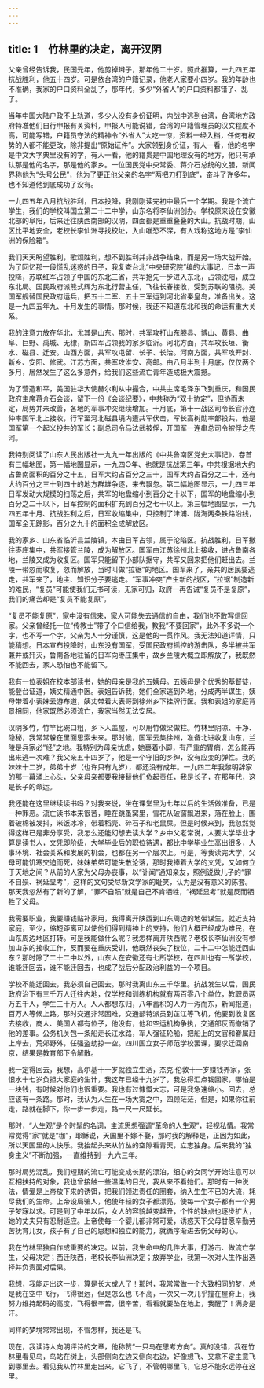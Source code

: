 ```yaml
---
---
---
```

title: 1　竹林里的决定，离开汉阴
---

父亲曾经告诉我，民国元年，他剪掉辫子，那年他二十岁。照此推算，一九四五年抗战胜利，他五十四岁。可是依台湾的户籍记录，他老人家要小四岁。我的年龄也不准确，我家的户口资料全乱了，那年代，多少“外省人”的户口资料都错了、乱了。

当年中国大陆户政不上轨道，多少人没有身份证明，内战中逃到台湾，台湾地方政府特准他们自行申报有关资料，申报人可能说错，台湾的户籍管理员的汉文程度不高，可能写错，户籍员守法的精神令“外省人”大吃一惊，资料一经入档，任何有权势的人都不能更改，除非提出“原始证件”。大家领到身份证，有人一看，他的名字是中文大字典里没有的字，有人一看，他的籍贯是中国地理没有的地方，他只有承认那是他的名字，那是他的家乡。一位国民党中央常委、蒋介石总统的文胆，新闻界称他为“头号公民”，他为了更正他父亲的名字“两把刀打到底”，奋斗了许多年，也不知道他到底成功了没有。

一九四五年八月抗战胜利，日本投降，我刚刚读完初中最后一个学期。我是个流亡学生，我们的学校叫国立第二十二中学，山东名将李仙洲创办。学校原来设在安徽北部的阜阳，后来迁往陕西南部的汉阴，四面都是重重叠叠的大山。抗战时期，山区比平地安全，老校长李仙洲寻找校址，入山唯恐不深，有人戏称这地方是“李仙洲的保险箱”。

我们天天盼望胜利，歌颂胜利，想不到胜利并非战争结束，而是另一场大战开始。为了回忆那一段慌乱迷惑的日子，我复查台北“中央研究院”编的大事记，日本一声投降，苏联红军占领了中国的东北三省，共军抢先一步进入东北，占领沈阳，成立东北局。国民政府派熊式辉为东北行营主任，飞往长春接收，受到苏联的阻挠。美国军舰替国民政府运兵，把五十二军、五十三军运到河北省秦皇岛，准备出关。这是一九四五年九、十月发生的事情。那时候，我还不知道东北和我的命运有重大关系。

我的注意力放在华北，尤其是山东。那时，共军攻打山东滕县、博山、黄县、曲阜、巨野、禹城、无棣，新四军占领我的家乡临沂。河北方面，共军攻长垣、衡水、磁县、迁安。山西方面，共军攻屯留、长子、长治。河南方面，共军攻开封、新乡、安阳、修武。江苏方面，共军攻淮安、高邮。由八月半到十月底，仅仅两个多月，居然发生了这么多意外，给我们这些流亡青年造成极大震撼。

为了营造和平，美国驻华大使赫尔利从中撮合，中共主席毛泽东飞到重庆，和国民政府主席蒋介石会谈，留下一份《会谈纪要》，中共称为“双十协定”，但协而未定，局势并未改善，各地的军事冲突继续增加。十月底，第十一战区司令长官孙连仲率国军北上接收，行军至河北磁县境内遭共军伏击，军长高树勋率部投共，他是国军第一个起义投共的军长；副总司令马法武被俘，开国军一连串总司令被俘之先河。

我特别阅读了山东人民出版社一九九一年出版的《中共鲁南区党史大事记》，卷首有三幅地图，第一幅地图显示，一九四○年、也就是抗战第三年，中共根据地大约占鲁南面积的百分之十五，日军大约占百分之三十，国军大约占百分之二十，还有大约百分之三十到四十的地方群雄争逐，来去飘忽。第二幅地图显示，一九四三年日军发动大规模的扫荡之后，共军的地盘缩小到百分之十以下，国军的地盘缩小到百分之二十以下，日军控制的面积扩充到百分之七十以上。第三幅地图显示，一九四五年十月、抗战胜利之后，日军收缩集中，只控制了津浦、陇海两条铁路沿线，国军全无踪影，百分之九十的面积全成解放区。

我的家乡、山东省临沂县兰陵镇，本由日军占领，属于沦陷区。抗战胜利，日军撤往枣庄集中，共军接管兰陵，成为解放区。国军由江苏徐州北上接收，进占鲁南各地，兰陵又成为收复区。国军只能留下小部队据守，共军又回来把他们赶出去。兰陵一带忽而收复，忽而解放，当时叫做“拉锯”的地区。国军来了，亲共的居民要逃走，共军来了，地主、知识分子要逃走。“军事冲突”产生新的战区，“拉锯”制造新的难民，“复员”可能使我们无书可读，无家可归，政府一再告诫“复员不是复原”，我们的痛苦却是“复员不能复原”。

“复员不能复原”，家中没有信来，家人可能失去通信的自由，我们也不敢写信回家。父亲曾经托一位“传教士”带了个口信给我，教我“不要回家”，此外不多说一个字，也不写一个字，父亲为人十分谨慎，这是他的一贯作风。我无法知道详情，只能猜想。日本宣布投降时，山东没有国军，受国民政府摇控的游击队，多半被共军兼并或歼灭，鲁南各地驻留的日军向枣庄集中，故乡兰陵大概立即解放了，我既然不能回去，家人恐怕也不能留下。

我有一位表姐在校本部读书，她的母亲是我的五姨母。五姨母是个优秀的基督徒，能登台证道，姨丈精通中医。表姐告诉我，她们全家逃到外地，分成两半谋生，姨母带着小表妹云游布道，姨丈带着大表哥到徐州乡下挂牌行医。我和表姐的家庭背景相同，他家既然必须流亡，我家当然无法安居。

汉阴多竹，竹竿比碗口粗，乡下人盖屋，可以用竹做梁做柱。竹林里阴凉、干净、隐秘，我常常躲在里面思索未来。那时候，国军云集徐州，准备北进收复山东，兰陵是兵家必“经”之地。我特别为母亲忧虑，她裹着小脚，有严重的胃病，怎么能再出来逃一次难？我父亲五十四岁了，他是一个守旧的乡绅，没有应变的弹性。我的妹妹十二岁，弟弟十岁（也许只有九岁），都还没有成年。一九四二年我黎明辞家的那一幕涌上心头，父亲母亲都要我接替他们负起责任，我是长子，在那年代，这是长子的命运。

我还能在这里继续读书吗？对我来说，坐在课堂里为七年以后的生活做准备，已是一种罪恶。流亡读书本来很苦，睡在跳蚤窝里，雪花从破窗飘进来，落在脸上，围着破棉被发抖，米饭冰冷，带着稻壳、碎石子和老鼠屎。但是时候来到，我忽然觉得这样已是非分享受，我怎么还能幻想去读大学？乡中父老常说，人要大学毕业才算是读书人，文凭即阶级，大学毕业后的职位待遇，都比中学毕业生高出很多，人事环境、社会关系和发展的机会，也都在另一个层次上。可是，等我读完大学，父母可能饥寒交迫而死，妹妹弟弟可能失散沦落，那时我捧着大学的文凭，又如何立于天地之间？从前的人家为父母办丧事，以“讣闻”通知亲友，照例说做儿子的“罪不自殒、祸延显考”，这样的文句受尽新文学家的耻笑，认为是没有意义的陈套。那天我忽然有了新的了解，“罪不自殒”就是自己不肯牺牲，“祸延显考”就是反而牺牲了父母。

我需要职业，我要赚钱贴补家用，我得离开陕西到山东周边的地带谋生，就近支持家庭，至少，缩短距离可以使他们得到精神上的支持，他们大概已经成为难民，在山东周边地区打转。可是我能做什么呢？我怎样离开陕西呢？老校长李仙洲没有参加山东的接收工作，反而要在重庆受训，他既然丧失了权位，二十二中怎能迁回山东？那时除了二十二中以外，山东人在安徽还有七所学校，在四川也有一所学校，谁能迁回去，谁不能迁回去，也成了战后分配政治利益的一个项目。

学校不能迁回去，我必须自己回去。那时我离山东三千华里。抗战发生以后，国民政府治下有三千万人迁往内地，仅学校和训练机构就有两百零八个单位，教职员两万五千人，学生三十万人。人人都想东归，八年蓄积的人力一泻而东，新闻报道，百万人等候上路。那时交通非常困难，交通部特派员到芷江等飞机，他要到收复区去接收，商人、美国人都有位子，他没有，他和空运机构争执，交通部反而撤销了他的差事。公务机关包一条船走长江水路，军人强征轮船，把船上的文官和眷属赶上岸去，荒郊野外，任强盗劫掠一空。四川国立女子师范学校罢课，要求迁回南京，结果是教育部下令解散。

我一定得回去，我想，高尔基十一岁就独立生活，杰克·伦敦十一岁赚钱养家，张恨水十七岁负担大家庭的生计，我这年已经十九岁了，我总得汇点钱回家，哪怕是一块钱，有时候对他们也很重要。我也有过慷慨大志，可是我急速缩小。回去，总应该有一条路。那时，我认为人生在一场大雾之中，四顾茫茫，但是，如果你往前走，路就在脚下，你一步一步走，路一尺一尺延长。

那时，“人生观”是个时髦的名词，主流思想强调“革命的人生观”，轻视私情。我常常觉得“家”就是“枷”，耶稣说，天国里不嫁不娶，那时我的解释是，正因为如此，所以天国里的人快乐。我抬起头来从竹丛的空隙看青天，立志独身。后来我的“独身主义”不断加强，一直维持到一九六三年。

那时局势混乱，我们短期的流亡可能变成长期的漂泊，细心的女同学开始注意可以互相扶持的对象，我也曾接触一些温柔的目光，我从来不看她们。那时有一种说法，情爱是上帝放下来的诱饵，把我们领进责任的圈套，纳入生生不已的大流，耗尽我们的生命。上帝设局骗人，他使年轻的女子都漂亮，使每一个女子都有一个男子梦寐以求。可是到了中年以后，女人的容貌越变越丑，个性的缺点也逐步扩大，她的丈夫只有忍耐适应。上帝使每一个婴儿都非常可爱，诱惑天下父母甘愿辛勤劳苦抚育儿女，孩子有了自己的思想和独立的能力，就循序渐进去伤父母的心。

我在竹林里独自作成重要的决定。以前，我生命中的几件大事，打游击、做流亡学生，父母决定；西迁陕西，老校长李仙洲决定；放弃学业，我第一次对人生作出选择并负责面对后果。

我想，我能走出这一步，算是长大成人了！那时，我常常做一个大致相同的梦，总是我在空中飞行，飞得很远，但是怎么也飞不高，一次又一次几乎撞在屋脊上，我努力维持起码的高度，飞得很辛苦，很辛苦，看看就要坠在地上，我醒了！满身是汗。

同样的梦境常常出现，不管怎样，我还是飞。

现在，我读诗人向明评诗的文章，他称赞“一只鸟在思考方向”。真的没错，我在竹林里看见鸟，鸟站在树上，头部侧向左边又侧向右边，好像想飞、又拿不定主意飞到哪里去。看见我从竹林里走出来，它飞了，不管朝哪里飞，它总不能永远停在这里。